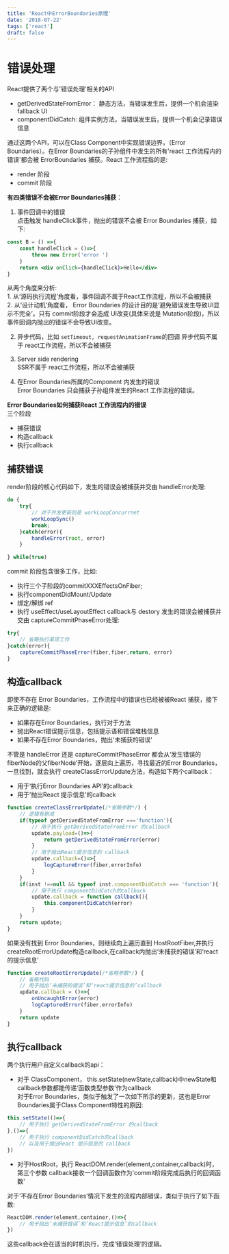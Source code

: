 ```yaml
---
title: 'React中ErrorBoundaries原理'
date: '2018-07-22'
tags: ['react']
draft: false
---
```



# 错误处理

React提供了两个与'错误处理'相关的API

- getDerivedStateFromError： 静态方法，当错误发生后，提供一个机会渲染 fallback UI
- componentDidCatch: 组件实例方法，当错误发生后，提供一个机会记录错误信息  

通过这两个API，可以在Class Component中实现错误边界，（Error Boundaries）。在Error Boundaries的子孙组件中发生的所有'react 工作流程内的错误'都会被 ErrorBoundaries 捕获。React 工作流程指的是:

- render 阶段
- commit 阶段

**有四类错误不会被Error Boundaries捕获**：

1. 事件回调中的错误  
点击触发 handleClick事件，抛出的错误不会被 Error Boundaries 捕获，如下:

```jsx
const B = () =>{
    const handleClick = ()=>{
        throw new Error('error ')
    }
    return <div onClick={handleClick}>Hello</div>
}
```

从两个角度来分析:  
    1. 从‘源码执行流程’角度看，事件回调不属于React工作流程，所以不会被捕获  
    2. 从‘设计动机’角度看， Error Boundaries 的设计目的是‘避免错误发生导致UI显示不完全’。只有 commit阶段才会造成 UI改变(具体来说是 Mutation阶段)，所以事件回调内抛出的错误不会导致UI改变。

2. 异步代码，比如 `setTimeout, requestAnimationFrame`的回调
异步代码不属于 react工作流程，所以不会被捕获  

3. Server side rendering  
SSR不属于 react工作流程，所以不会被捕获

4. 在Error Boundaries所属的Component 内发生的错误  
Error Boundaries 只会捕获子孙组件发生的React 工作流程的错误。

**Error Boundaries如何捕获React 工作流程内的错误**  
三个阶段

- 捕获错误
- 构造callback
- 执行callback  

## 捕获错误

render阶段的核心代码如下，发生的错误会被捕获并交由 handleError处理:  

```jsx
do {
    try{
        // 对于并发更新则是 workLoopConcurrnet
        workLoopSync()
        break;
    }catch(error){
        handleError(root, error)
    }
    
} while(true)
```

commit 阶段包含很多工作，比如:

- 执行三个子阶段的commitXXXEffectsOnFiber;
- 执行componentDidMount/Update
- 绑定/解绑 ref
- 执行 useEffect/useLayoutEffect callback与 destory
发生的错误会被捕获并交由 captureCommitPhaseError处理:

```jsx
try{
    // 省略执行某项工作
}catch(error){
    captureCommitPhaseError(fiber,fiber,return, error)
}
```

## 构造callback

即使不存在 Error Boundaries，工作流程中的错误也已经被被React 捕获，接下来正确的逻辑是:

- 如果存在Error Boundaries，执行对于方法
- 抛出React错误提示信息，包括提示语和错误堆栈信息
- 如果不存在Error Boundaries，抛出'未捕获的错误'  

不管是 handleError 还是 captureCommitPhaseError 都会从‘发生错误的fiberNode的父fiberNode’开始，逐层向上遍历，寻找最近的Error Boundaries，一旦找到，就会执行 createClassErrorUpdate方法，构造如下两个callback：

- 用于‘执行Error Boundaries API’的callback
- 用于'抛出React 提示信息'的callback  

```js
function createClassErrorUpdate(/*省略参数*/) {
    // 逻辑有删减
    if(typeof getDerivedStateFromError ==='function'){
        // 用于执行 getDerivedStateFromError 的callback
        update.payload=()=>{
            return getDerivedStateFromError(error)
        }
        // 用于抛出React提示信息的 callback
        update.callback=()=>{
            logCaptureError(fiber,errorInfo)
        }
    }
    if(inst !==null && typeof inst.componentDidCatch === 'function'){
        // 用于执行 componentDidCatch的callback
        update.callback = function callback(){
            this.componentDidCatch(error)
        }
    }
    return update;
}
```

如果没有找到 Error Boundaries，则继续向上遍历直到 HostRootFiber,并执行 createRootErrorUpdate构造callback,在callback内抛出‘未捕获的错误’和‘react的提示信息’

```js
function createRootErrorUpdate(/*省略参数*/) {
    // 省略代码
    // 用于抛出‘未捕获的错误’和‘react提示信息的’callback
    update.callback = ()=>{
        onUncaughtError(error)
        logCapturedError(fiber,errorInfo)
    }
    return update
}
```

## 执行callback

两个执行用户自定义callback的api：

- 对于 ClassComponent， this.setState(newState,callback)中newState和callback参数都能传递‘函数类型参数’作为callback  
对于Error Boundaries，类似于触发了一次如下所示的更新，这也是Error Boundaries属于Class Component特性的原因:

```js
this.setState(()=>{
    // 用于执行 getDerivedStateFromError 的callback
},()=>{
    // 用于执行 componentDidCatch的callback
    // 以及用于抛出React 提示信息的 callback
})
```

- 对于HostRoot，执行 ReactDOM.render(element,container,callback)时，第三个参数 callback接收一个回调函数作为'commit阶段完成后执行的回调函数'  

对于‘不存在Error Boundaries’情况下发生的流程内部错误，类似于执行了如下函数:

```js
ReactDOM.render(element,container,()=>{
    // 用于抛出‘未捕获错误’和‘React提示信息’的callback
})
```

这些callback会在适当的时机执行，完成‘错误处理’的逻辑。
